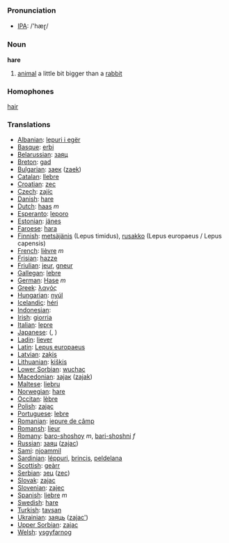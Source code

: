 === Pronunciation ===
*[[w:IPA|IPA]]: /'hæɽ/

=== Noun ===

'''hare'''

# [[animal]] a little bit bigger than a [[rabbit]]

=== Homophones ===

[[hair]]

=== Translations ===

*[[Albanian]]: [[lepuri i egër]]
*[[Basque]]: [[erbi]]
*[[Belarussian]]: [[заяц]]
*[[Breton]]: [[gad]]
*[[Bulgarian]]: [[заек]] ([[zaek]])
*[[Catalan]]: [[llebre]]
*[[Croatian]]: [[zec]]
*[[Czech]]: [[zajíc]]
*[[Danish]]: [[hare]]
*[[Dutch]]: [[haas]] ''m''
*[[Esperanto]]: [[leporo]]
*[[Estonian]]: [[jänes]]
*[[Faroese]]: [[hara]]
*[[Finnish]]: [[metsäjänis]] (Lepus timidus), [[rusakko]] (Lepus europaeus / Lepus capensis)
*[[French]]: [[lièvre]] ''m''
*[[Frisian]]: [[hazze]]
*[[Friulian]]: [[jeur]], [[gneur]]
*[[Gallegan]]: [[lebre]]
*[[German]]: [[Hase]] ''m''
*[[Greek]]: [[λαγός]] '' ''
*[[Hungarian]]: [[nyúl]]
*[[Icelandic]]: [[héri]]
*[[Indonesian]]: [[]]
*[[Irish]]: [[giorria]]
*[[Italian]]: [[lepre]] '' ''
*[[Japanese]]: [[]] ([[]], )
*[[Ladin]]: [[liever]]
*[[Latin]]: [[Lepus europaeus]] '' ''
*[[Latvian]]: [[zaķis]]
*[[Lithuanian]]: [[kiškis]]
*[[Lower Sorbian]]: [[wuchac]]
*[[Macedonian]]: [[заjак]] ([[zajak]])
*[[Maltese]]: [[liebru]]
*[[Norwegian]]: [[hare]]
*[[Occitan]]: [[lèbre]]
*[[Polish]]: [[zając]] '' ''
*[[Portuguese]]: [[lebre]]
*[[Romanian]]: [[iepure de câmp]]
*[[Romansh]]: [[lieur]]
*[[Romany]]: [[baro-shoshoy]] ''m'', [[bari-shoshni]] ''f''
*[[Russian]]: [[заяц]] ([[zajac]]) '' ''
*[[Sami]]: [[njoammil]]
*[[Sardinian]]: [[léppuri]], [[brincis]], [[peldelana]]
*[[Scottish]]: [[geàrr]]
*[[Serbian]]: [[зец]] ([[zec]])
*[[Slovak]]: [[zajac]]
*[[Slovenian]]: [[zajec]]
*[[Spanish]]: [[liebre]] ''m''
*[[Swedish]]: [[hare]]
*[[Turkish]]: [[tavşan]]
*[[Ukrainian]]: [[заяць]] ([[zajac']])
*[[Upper Sorbian]]: [[zajac]]
*[[Welsh]]: [[ysgyfarnog]]